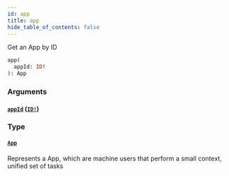 ```yaml
---
id: app
title: app
hide_table_of_contents: false
---
```



Get an App by ID

```graphql
app(
  appId: ID!
): App
```


### Arguments

#### [`appId`](#) ([`ID!`](/adminidentity/api/graphql-admin/reference/scalars/id))




### Type

#### [`App`](/adminidentity/api/graphql-admin/reference/objects/app)

Represents a App, which are machine users that perform a small context, unified set of tasks




